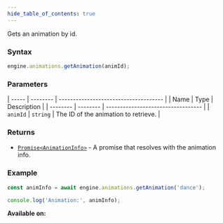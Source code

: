 ```yaml
---
hide_table_of_contents: true
---
```



Gets an animation by id.

### Syntax

```js
engine.animations.getAnimation(animId);
```

### Parameters

| ----- | -------- | ------------------------------------- |
| Name | Type | Description |
| -------- | -------- | ---------------------------------- |
| `animId` | `string` | The ID of the animation to retrieve. |

### Returns

- [`Promise<AnimationInfo>`](/sdk/types/AnimationInfo) - A promise that resolves with the animation info.

### Example

```js
const animInfo = await engine.animations.getAnimation('dance');

console.log('Animation:', animInfo);
```

**Available on:** <ClientTag />

